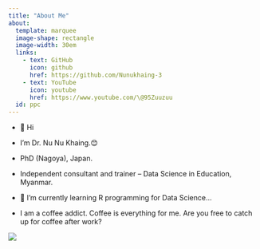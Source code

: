 ---
title: "About Me"
about: 
  template: marquee
  image-shape: rectangle 
  image-width: 30em 
  links: 
    - text: GitHub 
      icon: github 
      href: https://github.com/Nunukhaing-3 
    - text: YouTube 
      icon: youtube 
      href: https://www.youtube.com/\@95Zuuzuu 
  id: ppc 
---

::: {#ppc}

-   👋 Hi

-   I’m Dr. Nu Nu Khaing.😊

-   PhD (Nagoya), Japan.

-   Independent consultant and trainer – Data Science in Education, Myanmar.

-   🌱 I’m currently learning R programming for Data Science...

-   I am a coffee addict. Coffee is everything for me. Are you free to catch up for coffee after work?

![](coffee.G3.jpg){fig-align="center"}

:::



